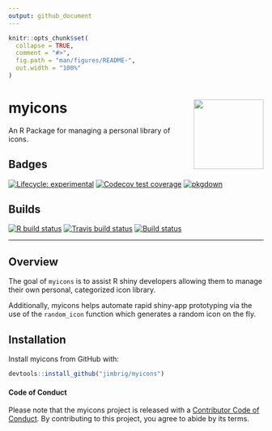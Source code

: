 ```yaml
---
output: github_document
---
```


<!-- README.md is generated from README.Rmd. Please edit that file -->

```r
knitr::opts_chunk$set(
  collapse = TRUE,
  comment = "#>",
  fig.path = "man/figures/README-",
  out.width = "100%"
)
```

# myicons <img src='man/figures/logo.png' align="right" height="138" />

An R Package for managing a personal library of icons.

## Badges

<!-- badges: start -->
[![Lifecycle: experimental](https://img.shields.io/badge/lifecycle-experimental-orange.svg)](https://www.tidyverse.org/lifecycle/#experimental)
[![Codecov test coverage](https://codecov.io/gh/jimbrig/myicons/branch/master/graph/badge.svg)](https://codecov.io/gh/jimbrig/myicons?branch=master)
[![pkgdown](https://github.com/jimbrig/myicons/workflows/pkgdown/badge.svg)](https://jimbrig.github.io/myicons/)
<!-- badges: end -->

## Builds

<!-- badges: start -->
[![R build status](https://github.com/jimbrig/myicons/workflows/R-CMD-check/badge.svg)](https://github.com/jimbrig/myicons/actions)
[![Travis build status](https://travis-ci.com/jimbrig/myicons.svg?branch=master)](https://travis-ci.com/jimbrig/myicons)
[![Build status](https://ci.appveyor.com/api/projects/status/6jbop7wu3qpw4amn?svg=true)](https://ci.appveyor.com/project/jimbrig/myicons)
<!-- badges: end -->

***

## Overview

The goal of `myicons` is to assist R shiny developers allowing them to 
manage their own personal, categorized icon library. 

Additionally, myicons helps automate rapid shiny-app prototyping via the use of 
the `random_icon` function which generates a random icon on the fly. 

## Installation

Install myicons from GitHub with:

```r
devtools::install_github("jimbrig/myicons")
```


#### Code of Conduct

Please note that the myicons project is released with a [Contributor Code of Conduct](https://contributor-covenant.org/version/2/0/CODE_OF_CONDUCT.html). By contributing to this project, you agree to abide by its terms.


